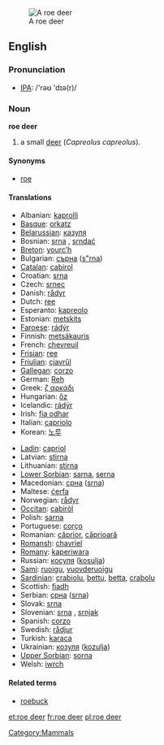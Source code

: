 [[Image:Capreolus capreolus (Marek Szczepanek).jpg|thumb|A roe deer]]
==English==

===Pronunciation===
*[[w:IPA|IPA]]: /'rəʊ 'dɪə(r)/

===Noun===
'''roe deer'''

# a small [[deer]] (''Capreolus capreolus'').

====Synonyms====
*[[roe]]

====Translations====
{{top}}
*Albanian: [[kaprolli]]
*[[Basque]]: [[orkatz]]
*[[Belarussian]]: [[казуля]]
*Bosnian: [[srna]] {{f}}, [[srndać]] {{m}}
*[[Breton]]: [[yourc’h]]
*Bulgarian: [[сърна]] ([[s"rna]])
*[[Catalan]]: [[cabirol]]
*Croatian: [[srna]]
*Czech: [[srnec]]
*Danish: [[rådyr]]
*Dutch: [[ree]] {{m}}
*Esperanto: [[kapreolo]]
*Estonian: [[metskits]]
*[[Faroese]]: [[rádýr]]
*Finnish: [[metsäkauris]]
*French: [[chevreuil]] {{m}}
*[[Frisian]]: [[ree]]
*[[Friulian]]: [[cjavrűl]]
*[[Gallegan]]: [[corzo]]
*German: [[Reh]] {{n}}
*Greek: [[ζ αρκάδι]] '' ''
*Hungarian: [[őz]]
*Icelandic: [[rádýr]]
*Irish: [[fia odhar]]
*Italian: [[capriolo]] {{m}}
*Korean: [[노루]]
{{mid}}
*[[Ladin]]: [[capriol]]
*Latvian: [[stirna]]
*Lithuanian: [[stirna]] {{f}}
*[[Lower Sorbian]]: [[sarna]], [[serna]]
*Macedonian: [[срна]] ([[srna]])
*Maltese: [[ċerfa]]
*Norwegian: [[rådyr]] {{n}}
*[[Occitan]]: [[cabiròl]]
*Polish: [[sarna]] '' ''
*Portuguese: [[corço]]
*Romanian: [[căprior]], [[căprioară]]
*[[Romansh]]: [[chavriel]]
*[[Romany]]: [[kaperiwara]] {{f}}
*Russian: [[косуля]] ([[kosulja]]) '' ''
*[[Sami]]: [[ruoigu]], [[vuovderuoigu]]
*[[Sardinian]]: [[crabiolu]], [[bettu]], [[betta]], [[crabolu]]
*Scottish: [[fiadh]]
*Serbian: [[срна]] ([[srna]])
*Slovak: [[srna]]
*Slovenian: [[srna]] {{f}}, [[srnjak]] {{m}}
*Spanish: [[corzo]] {{m}}
*Swedish: [[rådjur]]
*Turkish: [[karaca]]
*Ukrainian: [[козуля]] ([[kozulja]])
*[[Upper Sorbian]]: [[sorna]]
*Welsh: [[iwrch]]
{{bottom}}

====Related terms====
*[[roebuck]]

[[Category:Mammals]]

[[et:roe deer]]
[[fr:roe deer]]
[[pl:roe deer]]